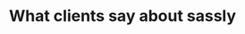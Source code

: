 ---
title: "What clients say about sassly"
items:
  - name: "John Butler"
    role: "Developer"
    text: "Analysts used Mode's advanced analytics capabilities to build parameterized report and visualizations with live data. The customer success team then used the intuitive drag interface to delve"
  - name: "John Butler"
    role: "Developer"
    text: "Analysts used Mode's advanced analytics capabilities to build parameterized report and visualizations with live data. The customer success team then used the intuitive drag interface to delve"
  - name: "John Butler"
    role: "Developer"
    text: "Analysts used Mode's advanced analytics capabilities to build parameterized report and visualizations with live data. The customer success team then used the intuitive drag interface to delve"
---